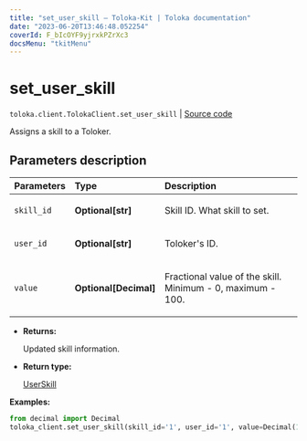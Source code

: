```yaml
---
title: "set_user_skill — Toloka-Kit | Toloka documentation"
date: "2023-06-20T13:46:48.052254"
coverId: F_bIcOYF9yjrxkPZrXc3
docsMenu: "tkitMenu"
---
```


# set_user_skill

`toloka.client.TolokaClient.set_user_skill` | [Source code](https://github.com/Toloka/toloka-kit/blob/v1.2.0/src/client/__init__.py#L3454)

Assigns a skill to a Toloker.

## Parameters description

| Parameters | Type | Description |
| :----------| :----| :-----------|
`skill_id`|**Optional\[str\]**|<p>Skill ID. What skill to set.</p>
`user_id`|**Optional\[str\]**|<p>Toloker's ID.</p>
`value`|**Optional\[Decimal\]**|<p>Fractional value of the skill. Minimum - 0, maximum - 100.</p>

* **Returns:**

  Updated skill information.

* **Return type:**

  [UserSkill](/docs/toloka-kit/reference/toloka.client.user_skill.UserSkill)

**Examples:**

```python
from decimal import Decimal
toloka_client.set_user_skill(skill_id='1', user_id='1', value=Decimal(100))
```
